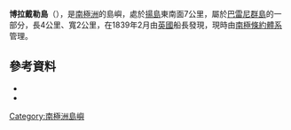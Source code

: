 {{Coord|66|35|S|162|45|E|source:GNIS|display=title}}

'''博拉戴勒島'''（{{lang-en|Borradaile Island}}），是[[南極洲|南極洲]]的島嶼，處於[[揚島_(南極洲)|揚島]]東南面7公里，屬於[[巴雷尼群島|巴雷尼群島]]的一部分，長4公里、寬2公里，在1839年2月由[[英國|英國]]船長發現，現時由[[南極條約體系|南極條約體系]]管理。

==參考資料==
*{{cite gnis | type = antarid | id = 1703 | name = Borradaile Island | accessdate = 2011-08-05}}
*{{usgs-gazetteer|id=1703}}

{{Antarctica-geo-stub}}
[[Category:南極洲島嶼|Category:南極洲島嶼]]